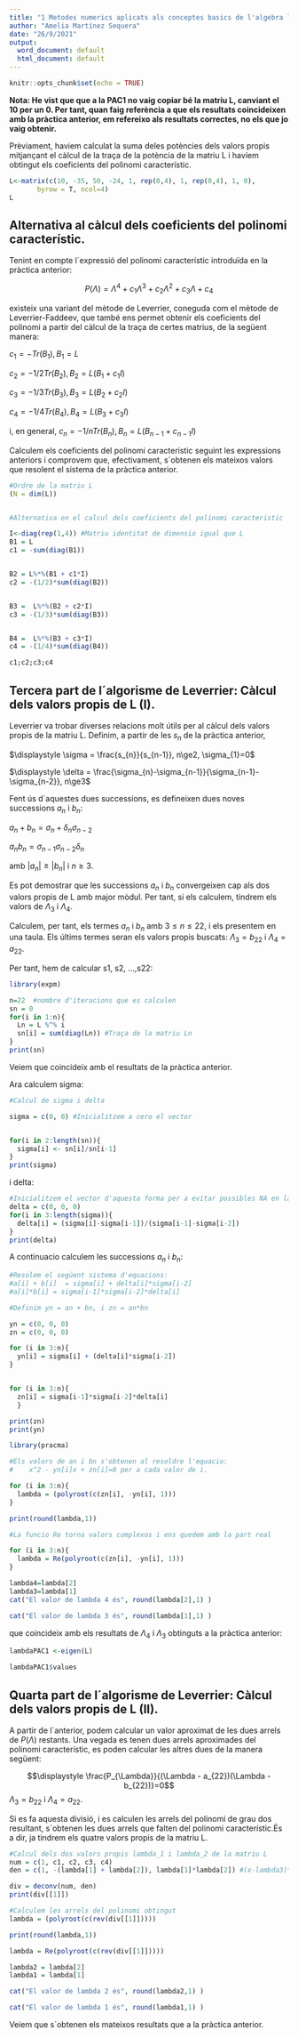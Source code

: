 ---
title: "1 Metodes numerics aplicats als conceptes basics de l'algebra lineal (continuacio)"
author: "Amelia Martínez Sequera"
date: "26/9/2021"
output:
  word_document: default
  html_document: default
---

```{r setup, include=FALSE}
knitr::opts_chunk$set(echo = TRUE)
```

**Nota: He vist que que a la PAC1 no vaig copiar bé la matriu L, canviant el 10 per un 0. Per tant, quan faig referència a que els resultats coincideixen amb la pràctica anterior, em refereixo als resultats correctes, no els que jo vaig obtenir.**

Prèviament, haviem calculat la suma deles potències dels valors propis mitjançant el càlcul de la traça de la potència de la matriu L i havíem obtingut els coeficients del polinomi característic. 

```{r, echo=FALSE}
L<-matrix(c(10, -35, 50, -24, 1, rep(0,4), 1, rep(0,4), 1, 0),
       byrow = T, ncol=4)
L
```

## Alternativa al càlcul dels coeficients del polinomi característic.

Tenint en compte l´expressió del polinomi característic introduïda en la pràctica anterior:

$$P(\Lambda) = \Lambda^{4} + c_{1}\Lambda^{3} + c_{2}\Lambda^{2} + c_{3}\Lambda + c_{4}$$

existeix una variant del mètode de Leverrier, coneguda com el mètode de Leverrier-Faddeev, que també ens permet obtenir els coeficients del polinomi a partir del càlcul de la traça de certes matrius, de la següent manera:

$c_{1} = -Tr(B_{1}), B_{1} = L$

$c_{2} = -1/2 Tr(B_{2}), B_{2} = L(B_{1}+c_{1}I)$

$c_{3} = -1/3 Tr(B_{3}), B_{3} = L(B_{2}+c_{2}I)$

$c_{4} = -1/4 Tr(B_{4}), B_{4} = L(B_{3}+c_{3}I)$


i, en general, $c_{n} = -1/n Tr(B_{n}), B_{n} = L(B_{n-1}+c_{n-1}I)$

Calculem els coeficients del polinomi característic seguint les expressions anteriors i comprovem que, efectivament, s´obtenen els mateixos valors que resolent el sistema de la pràctica anterior.

```{r}
#Ordre de la matriu L
(N = dim(L))


#Alternativa en el calcul dels coeficients del polinomi caracteristic

I<-diag(rep(1,4)) #Matriu identitat de dimensio igual que L
B1 = L
c1 = -sum(diag(B1))


B2 = L%*%(B1 + c1*I)
c2 = -(1/2)*sum(diag(B2))


B3 =  L%*%(B2 + c2*I)
c3 = -(1/3)*sum(diag(B3))


B4 =  L%*%(B3 + c3*I)
c4 = -(1/4)*sum(diag(B4))

c1;c2;c3;c4

```



## Tercera part de l´algorisme de Leverrier: Càlcul dels valors propis de L (I).

Leverrier va trobar diverses relacions molt útils per al càlcul dels valors propis de la matriu L. Definim, a partir de les $s_{n}$ de la pràctica anterior,


$\displaystyle \sigma = \frac{s_{n}}{s_{n-1}}, n\ge2, \sigma_{1}=0$


$\displaystyle \delta = \frac{\sigma_{n}-\sigma_{n-1}}{\sigma_{n-1}-\sigma_{n-2}}, n\ge3$


Fent ús d´aquestes dues successions, es defineixen dues noves successions $a_{n}$  i $b_{n}$:

$a_{n} +b_{n}= \sigma_{n} + \delta_{n}\sigma_{n-2}$


$a_{n}b_{n} = \sigma_{n-1}\sigma_{n-2}\delta_{n}$


amb $|a_{n}|\ge|b_{n}|$ i $n\ge3$.

Es pot demostrar que les successions $a_{n}$ i $b_{n}$ convergeixen cap als dos valors propis de L amb major mòdul. Per tant, si els calculem, tindrem els valors de $\Lambda_{3}$ i $\Lambda_{4}$.

Calculem, per tant, els termes $a_{n}$ i $b_{n}$ amb $3\le n\le22$, i els presentem en una taula. Els últims termes seran els valors propis buscats: $\Lambda_{3}=b_{22}$ i $\Lambda_{4}=a_{22}$.

Per tant, hem de calcular s1, s2, ...,s22:

```{r, echo=FALSE, warning=F, message=FALSE}
library(expm) 

n=22  #nombre d'iteracions que es calculen
sn = 0
for(i in 1:n){
  Ln = L %^% i 
  sn[i] = sum(diag(Ln)) #Traça de la matriu Ln
}
print(sn)


```
Veiem que coincideix amb el resultats de la pràctica anterior.

Ara calculem sigma:

```{r, echo=FALSE}
#Calcul de sigma i delta

sigma = c(0, 0) #Inicialitzem a cero el vector


for(i in 2:length(sn)){
  sigma[i] <- sn[i]/sn[i-1]
}
print(sigma)

```

i delta:

```{r, echo=FALSE}
#Inicialitzem el vector d'aquesta forma per a evitar possibles NA en las posicions 1 i 2
delta = c(0, 0, 0)  
for(i in 3:length(sigma)){
  delta[i] = (sigma[i]-sigma[i-1])/(sigma[i-1]-sigma[i-2])
}
print(delta)
```
A continuacio calculem les successions $a_{n}$ i $b_{n}$:

```{r}
#Resolem el següent sistema d'equacions:
#a[i] + b[i]  = sigma[i] + delta[i]*sigma[i-2]
#a[i]*b[i] = sigma[i-1]*sigma[i-2]*delta[i]

#Definim yn = an + bn, i zn = an*bn

yn = c(0, 0, 0)
zn = c(0, 0, 0)

for (i in 3:n){
  yn[i] = sigma[i] + (delta[i]*sigma[i-2])
}


for (i in 3:n){
  zn[i] = sigma[i-1]*sigma[i-2]*delta[i]
  }

print(zn)
print(yn)
```

```{r, warning=F, message=FALSE}
library(pracma)

#Els valors de an i bn s'obtenen al resoldre l'equacio:
#    x^2 - yn[i]x + zn[i]=0 per a cada valor de i. 

for (i in 3:n){
  lambda = (polyroot(c(zn[i], -yn[i], 1)))
}

print(round(lambda,1))

```
```{r}
#La funcio Re torna valors complexos i ens quedem amb la part real

for (i in 3:n){
  lambda = Re(polyroot(c(zn[i], -yn[i], 1)))
}
```
```{r, echo=FALSE}
lambda4=lambda[2]
lambda3=lambda[1]
cat("El valor de lambda 4 és", round(lambda[2],1) )

```

```{r, echo=FALSE}
cat("El valor de lambda 3 és", round(lambda[1],1) )

```

que coincideix amb els resultats de $\Lambda_{4}$ i $\Lambda_{3}$ obtinguts a la pràctica anterior:

```{r}
lambdaPAC1 <-eigen(L)

lambdaPAC1$values
```



## Quarta part de l´algorisme de Leverrier: Càlcul dels valors propis de L (II).

A partir de l´anterior, podem calcular un valor aproximat de les dues arrels de $P(\Lambda)$ restants. Una vegada es tenen dues arrels aproximades del polinomi característic, es poden calcular les altres dues de la manera següent:

$$\displaystyle \frac{P_{\Lambda}}{(\Lambda - a_{22})(\Lambda - b_{22})}=0$$
$\Lambda_{3}=b_{22}$ i $\Lambda_{4}=a_{22}$.

Si es fa aquesta divisió, i es calculen les arrels del polinomi de grau dos resultant, s´obtenen les dues arrels que falten del polinomi característic.És a dir, ja tindrem els quatre valors propis de la matriu L.

```{r}

#Calcul dels dos valors propis lambda_1 i lambda_2 de la matriu L
num = c(1, c1, c2, c3, c4)
den = c(1, -(lambda[1] + lambda[2]), lambda[1]*lambda[2]) #(x-lambda3)*(x-lambda4)

div = deconv(num, den)
print(div[[1]])

#Calculem les arrels del polinomi obtingut
lambda = (polyroot(c(rev(div[[1]]))))

print(round(lambda,1))
```

```{r, echo=FALSE}
lambda = Re(polyroot(c(rev(div[[1]]))))

lambda2 = lambda[2]
lambda1 = lambda[1]

cat("El valor de lambda 2 és", round(lambda2,1) )

```

```{r, echo=FALSE}
cat("El valor de lambda 1 és", round(lambda1,1) )

```
Veiem que s´obtenen els mateixos resultats que a la pràctica anterior.